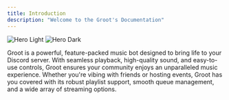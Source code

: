 ```yaml
---
title: Introduction
description: "Welcome to the Groot's Documentation"
---
```


<img
  className="block dark:hidden"
  src="/images/grootbanner.png"
  alt="Hero Light"
/>
<img
  className="hidden dark:block"
  src="/images/grootbanner.png"
  alt="Hero Dark"
/>

Groot is a powerful, feature-packed music bot designed to bring life to your Discord server. With seamless playback, high-quality sound, and easy-to-use controls, Groot ensures your community enjoys an unparalleled music experience. Whether you're vibing with friends or hosting events, Groot has you covered with its robust playlist support, smooth queue management, and a wide array of streaming options.


